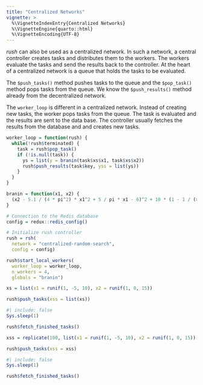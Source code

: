 ```yaml
---
title: "Centralized Networks"
vignette: >
  %\VignetteIndexEntry{Centralized Networks}
  %\VignetteEngine{quarto::html}
  %\VignetteEncoding{UTF-8}
---
```


*rush* can also be used as a centralized network.
In such a network, a central controller creates tasks and distributes them to the workers.
The workers evaluate the tasks and send the results back to the controller.
At the heart of a centralized network is a queue that holds the tasks to be evaluated.


The `$push_tasks()` method pushes tasks to the queue and the `$pop_task()` method pops tasks from the queue.
We know the `$push_results()` method already from the decentralized network.

The `worker_loop` is different in a centralized network.
Instead of creating new tasks, the worker pops tasks from the queue.
The task is evaluated and the results are sent to the data base.
The controller usually fetches the results from the database and and creates new tasks.

```r
worker_loop = function(rush) {
  while(!rush$terminated) {
    task = rush$pop_task()
    if (!is.null(task)) {
      ys = list(y = branin(task$xs$x1, task$xs$x2))
      rush$push_results(task$key, yss = list(ys))
    }
  }
}
```


```r
branin = function(x1, x2) {
  (x2 - 5.1 / (4 * pi^2) * x1^2 + 5 / pi * x1 - 6)^2 + 10 * (1 - 1 / (8 * pi)) * cos(x1) + 10
}
```

```r
# Connection to the Redis database
config = redux::redis_config()

# Initialize rush controller
rush = rsh(
  network = "centralized-random-search",
  config = config)

rush$start_local_workers(
  worker_loop = worker_loop,
  n_workers = 4,
  globals = "branin")
```

```r
xs = list(x1 = runif(1, -5, 10), x2 = runif(1, 0, 15))

rush$push_tasks(xss = list(xs))
```

```r
#| include: false
Sys.sleep(1)
```

```r
rush$fetch_finished_tasks()
```

```r
xss = replicate(100, list(x1 = runif(1, -5, 10), x2 = runif(1, 0, 15)), simplify = FALSE)

rush$push_tasks(xss = xss)
```

```r
#| include: false
Sys.sleep(1)
```

```r
rush$fetch_finished_tasks()
```
